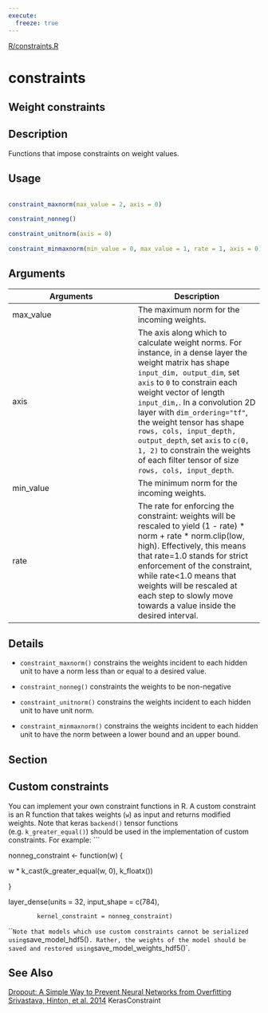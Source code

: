 ```yaml
---
execute:
  freeze: true
---
```


[R/constraints.R](https://github.com/rstudio/keras//blob/main/R/constraints.R#L55) 

# constraints

## Weight constraints

## Description
 Functions that impose constraints on weight values. 


## Usage
```r
 
constraint_maxnorm(max_value = 2, axis = 0) 
 
constraint_nonneg() 
 
constraint_unitnorm(axis = 0) 
 
constraint_minmaxnorm(min_value = 0, max_value = 1, rate = 1, axis = 0) 
```

## Arguments
|Arguments|Description|
|---|---|
| max_value | The maximum norm for the incoming weights. |
| axis | The axis along which to calculate weight norms. For instance, in a dense layer the weight matrix has shape `input_dim, output_dim`, set `axis` to `0` to constrain each weight vector of length `input_dim,`. In a convolution 2D layer with `dim_ordering="tf"`, the weight tensor has shape `rows, cols, input_depth, output_depth`, set `axis` to `c(0, 1, 2)` to constrain the weights of each filter tensor of size `rows, cols, input_depth`. |
| min_value | The minimum norm for the incoming weights. |
| rate | The rate for enforcing the constraint: weights will be rescaled to yield (1 - rate) * norm + rate * norm.clip(low, high). Effectively, this means that rate=1.0 stands for strict enforcement of the constraint, while rate<1.0 means that weights will be rescaled at each step to slowly move towards a value inside the desired interval. |

## Details

  

- `constraint_maxnorm()` constrains the weights incident to each hidden unit to have a norm less than or equal to a desired value. 

- `constraint_nonneg()` constraints the weights to be non-negative 

- `constraint_unitnorm()` constrains the weights incident to each hidden unit to have unit norm. 

- `constraint_minmaxnorm()` constrains the weights incident to each hidden unit to have the norm between a lower bound and an upper bound. 

 

## Section

## Custom constraints

   You can implement your own constraint functions in R. A custom constraint is an R function that takes weights (`w`) as input and returns modified weights. Note that keras `backend()` tensor functions (e.g. `k_greater_equal()`) should be used in the implementation of custom constraints. For example:  ```

nonneg_constraint <- function(w) { 

  w * k_cast(k_greater_equal(w, 0), k_floatx()) 

} 

 

layer_dense(units = 32, input_shape = c(784), 

            kernel_constraint = nonneg_constraint) 

```  Note that models which use custom constraints cannot be serialized using `save_model_hdf5()`. Rather, the weights of the model should be saved and restored using `save_model_weights_hdf5()`. 




## See Also
 [Dropout: A Simple Way to Prevent Neural Networks from Overfitting Srivastava, Hinton, et al. 2014](https://www.cs.toronto.edu/~rsalakhu/papers/srivastava14a.pdf)  KerasConstraint 


